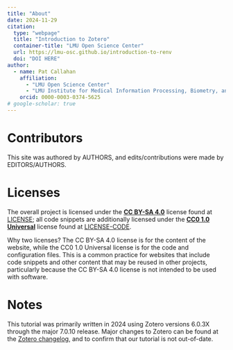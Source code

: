 ```yaml
---
title: "About"
date: 2024-11-29
citation:
  type: "webpage"
  title: "Introduction to Zotero"
  container-title: "LMU Open Science Center"
  url: https://lmu-osc.github.io/introduction-to-renv
  doi: "DOI HERE"
author:
  - name: Pat Callahan
    affiliation:
      - "LMU Open Science Center"
      - "LMU Institute for Medical Information Processing, Biometry, and Epidemiology (IBE)"
    orcid: 0000-0003-0374-5625
# google-scholar: true
---
```



# Contributors

This site was authored by AUTHORS, and edits/contributions were made by EDITORS/AUTHORS.

# Licenses

The overall project is licensed under the **[CC BY-SA 4.0](https://creativecommons.org/licenses/by-sa/4.0/)** license found at [LICENSE](LICENSE.md); all code snippets are additionally licensed under the **[CC0 1.0 Universal](https://creativecommons.org/publicdomain/zero/1.0/)** license found at [LICENSE-CODE](LICENSE-CODE.md).

Why two licenses? The CC BY-SA 4.0 license is for the content of the website, while the CC0 1.0 Universal license is for the code and configuration files. This is a common practice for websites that include code snippets and other content that may be reused in other projects, particularly because the CC BY-SA 4.0 license is not intended to be used with software.

# Notes

This tutorial was primarily written in 2024 using Zotero versions 6.0.3X through the major 7.0.10 release. Major changes to Zotero can be found at the [Zotero changelog](https://www.zotero.org/support/changelog), and to confirm that our tutorial is not out-of-date. 

